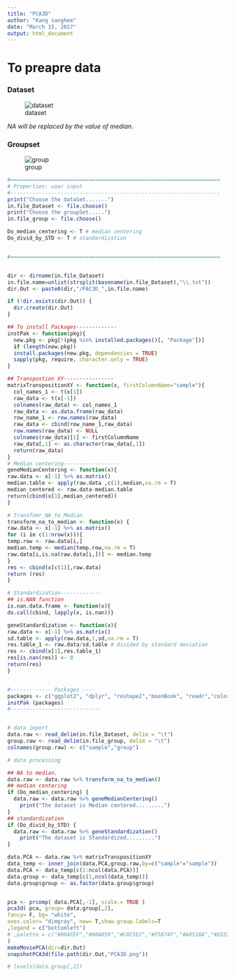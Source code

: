 ```yaml
---
title: "PCA3D"
author: "Kang sanghee"
date: "March 15, 2017"
output: html_document
---
```


# To preapre data

### Dataset
![dataset](example_dataset/Figures/PCA3D_dataset.png)    

_NA will be replaced by the value of median._


### Groupset    
![group](example_dataset/Figures/PCA3D_groupset.png)    

```r

#===================================================================
# Properties: user input
#-------------------------------------------------------------------
print("Choose the dataSet.......")
in.file_Dataset <- file.choose()
print("Choose the groupSet.....")
in.file_group <- file.choose()

Do_median_centering <- T # median centering
Do_divid_by_STD <- T # standardization


#===================================================================


dir <- dirname(in.file_Dataset)
in.file.name=unlist(strsplit(basename(in.file_Dataset),"\\.txt"))
dir.Out <- paste0(dir,"/PAC3D_",in.file.name)

if (!dir.exists(dir.Out)) {
  dir.create(dir.Out)
}

## To install Packages-------------
instPak <- function(pkg){
  new.pkg <- pkg[!(pkg %in% installed.packages()[, "Package"])]
  if (length(new.pkg)) 
  install.packages(new.pkg, dependencies = TRUE)
  sapply(pkg, require, character.only = TRUE)
}

## Transpostion XY----------------
matrixTranspositionXY <- function(x, firstColumnName="sample"){
  col_names_1 <- t(x[1])
  raw_data <- t(x[-1])
  colnames(raw_data) <- col_names_1
  raw_data <- as.data.frame(raw_data)
  row_name_1 <- row.names(raw_data)
  raw_data <- cbind(row_name_1,raw_data)
  row.names(raw_data) <- NULL
  colnames(raw_data)[1] <- firstColumnName
  raw_data[,1] <- as.character(raw_data[,1])
  return(raw_data)
}
# Median centering------------------
geneMedianCentering <- function(x){
raw.data <- x[-1] %>% as.matrix()
median.table <- apply(raw.data ,c(1),median,na.rm = T)
median_centered <- raw.data-median.table
return(cbind(x[1],median_centered))
}

# Transfomr_NA_to_Median
transform_na_to_median <- function(x) {
raw.data <- x[-1] %>% as.matrix()
for (i in c(1:nrow(x))){
temp.row <- raw.data[i,]
median.temp <- median(temp.row,na.rm = T)
raw.data[i,is.na(raw.data[i,])] <- median.temp
}
res <- cbind(x[c(1)],raw.data)
return (res)
}

# Standardization-------------
## is.NAN function
is.nan.data.frame <- function(x){
do.call(cbind, lapply(x, is.nan))}

geneStandardization <- function(x){
raw.data <- x[-1] %>% as.matrix()
sd.table <- apply(raw.data,1,sd,na.rm = T)
res.table_1 <- raw.data/sd.table # divided by standard deviation
res <- cbind(x[1],res.table_1)
res[is.nan(res)] <- 0
return(res)
}


#------------- Packages ----
packages <- c("ggplot2", "dplyr", "reshape2","moonBook", "readr","colorspace","pca3d","magick")
instPak (packages) 
#-----------------------------


# data import
data.raw <- read_delim(in.file_Dataset, delim = "\t")
group.raw <- read_delim(in.file_group, delim = "\t")
colnames(group.raw) <- c("sample","group")

# data processing

## NA to median.
data.raw <- data.raw %>% transform_na_to_median()
## median centering
if (Do_median_centering) {
  data.raw <- data.raw %>% geneMedianCentering()
    print("The dataset is Median centered.........")
}
## standardization
if (Do_divid_by_STD) {
  data.raw <- data.raw %>% geneStandardization()
    print("The dataset is Standardized.........")
}

data.PCA <- data.raw %>% matrixTranspositionXY
data_temp <- inner_join(data.PCA,group.raw,by=c("sample"="sample"))
data.PCA <- data_temp[c(1:ncol(data.PCA))]
data.group <- data_temp[c(1,ncol(data_temp))]
data.group$group <- as.factor(data.group$group)


pca <- prcomp( data.PCA[,-1], scale.= TRUE )
pca3d( pca, group= data.group[,2],
fancy= F, bg= "white",
axes.color= "dimgray", new= T,show.group.labels=T
,legend = c("bottomleft")
# ,palette = c("#00AFEF","#00A859","#C8C5E2","#F5874F","#A8518A","#ED3237")
)
makeMoviePCA(dir=dir.Out)
snapshotPCA3d(file.path(dir.Out,"PCA3D.png"))

# levels(data.group[,2])

```

